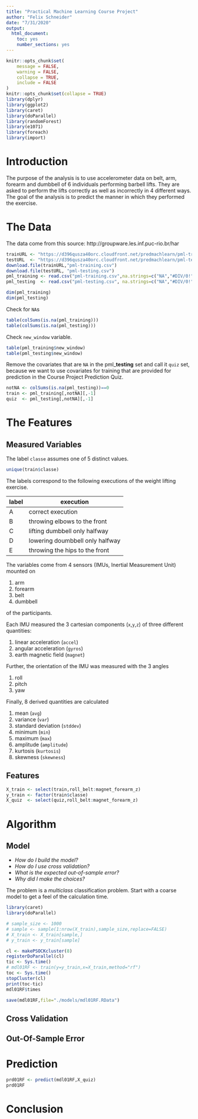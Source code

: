```yaml
---
title: "Practical Machine Learning Course Project"
author: "Felix Schneider"
date: "7/31/2020"
output: 
  html_document: 
    toc: yes
    number_sections: yes
---
```


```r
knitr::opts_chunk$set(
	message = FALSE,
	warning = FALSE,
	collapse = TRUE,
	include = FALSE
)
knitr::opts_chunk$set(collapse = TRUE)
library(dplyr)
library(ggplot2)
library(caret)
library(doParallel)
library(randomForest)
library(e1071)
library(foreach)
library(import)
```

# Introduction
The purpose of the analysis is to use accelerometer data on belt, arm, forearm and dumbbell of 6 individuals performing barbell lifts. They are asked to perform the lifts correctly as well as incorrectly in 4 different ways. The goal of the analysis is to predict the manner in which they performed the exercise.

# The Data
The data come from this source: http://groupware.les.inf.puc-rio.br/har
```r
trainURL <- "https://d396qusza40orc.cloudfront.net/predmachlearn/pml-training.csv"
testURL  <- "https://d396qusza40orc.cloudfront.net/predmachlearn/pml-testing.csv"
download.file(trainURL,"pml-training.csv")
download.file(testURL, "pml-testing.csv")
pml_training <- read.csv("pml-training.csv",na.strings=c("NA","#DIV/0!"))
pml_testing  <- read.csv("pml-testing.csv", na.strings=c("NA","#DIV/0!"))
```
```r
dim(pml_training)
dim(pml_testing)
```
Check for `NA`s
```r
table(colSums(is.na(pml_training)))
table(colSums(is.na(pml_testing)))
```
Check `new_window` variable.
```r
table(pml_training$new_window)
table(pml_testing$new_window)
```
Remove the covariates that are `NA` in the pml_**testing** set and call it `quiz` set, because we want to use covariates for training that are provided for prediction in the Course Project Prediction Quiz. 
```r
notNA <- colSums(is.na(pml_testing))==0
train <- pml_training[,notNA][,-1]
quiz  <- pml_testing[,notNA][,-1]
```

# The Features
## Measured Variables
The label `classe` assumes one of 5 distinct values.
```r
unique(train$classe)
```
The labels correspond to the following executions of the weight lifting exercise.
 
 label | execution
 ------|----------
 A | correct execution
 B | throwing elbows to the front
 C | lifting dumbbell only halfway
 D | lowering doumbbell only halfway
 E | throwing the hips to the front
 
The variables come from 4 sensors (IMUs, Inertial Measurement Unit) mounted on

1. arm
1. forearm
1. belt
1. dumbbell

of the participants.

Each IMU measured the 3 cartesian components (`x`,`y`,`z`) of three different quantities:

1. linear acceleration (`accel`)
1. angular acceleration (`gyros`)
1. earth magnetic field (`magnet`)

Further, the orientation of the IMU was measured with the 3 angles

1. roll
1. pitch
1. yaw

Finally, 8 derived quantities are calculated

1. mean (`avg`)
1. variance (`var`)
1. standard deviation (`stddev`)
1. minimum (`min`)
1. maximum (`max`)
1. amplitude (`amplitude`)
1. kurtosis (`kurtosis`)
1. skewness (`skewness`)

## Features
```r
X_train <- select(train,roll_belt:magnet_forearm_z)
y_train <- factor(train$classe)
X_quiz  <- select(quiz,roll_belt:magnet_forearm_z)
```

# Algorithm
## Model
- *How do I build the model?*
- *How do I use cross validation?*
- *What is the expected out-of-sample error?*
- *Why did I make the choices?*

The problem is a *multiclass* classification problem.
Start with a coarse model to get a feel of the calculation time.
```r
library(caret)
library(doParallel)
```
```r
# sample_size <- 1000
# sample <- sample(1:nrow(X_train),sample_size,replace=FALSE)
# X_train <- X_train[sample,]
# y_train <- y_train[sample]
```

```r
cl <- makePSOCKcluster(8)
registerDoParallel(cl)
tic <- Sys.time()
# mdl01RF <- train(y=y_train,x=X_train,method="rf")
toc <- Sys.time()
stopCluster(cl)
print(toc-tic)
mdl01RF$times
```
```r
save(mdl01RF,file="./models/mdl01RF.RData")
```
## Cross Validation

## Out-Of-Sample Error

# Prediction
```r
prd01RF <- predict(mdl01RF,X_quiz)
prd01RF
```

# Conclusion